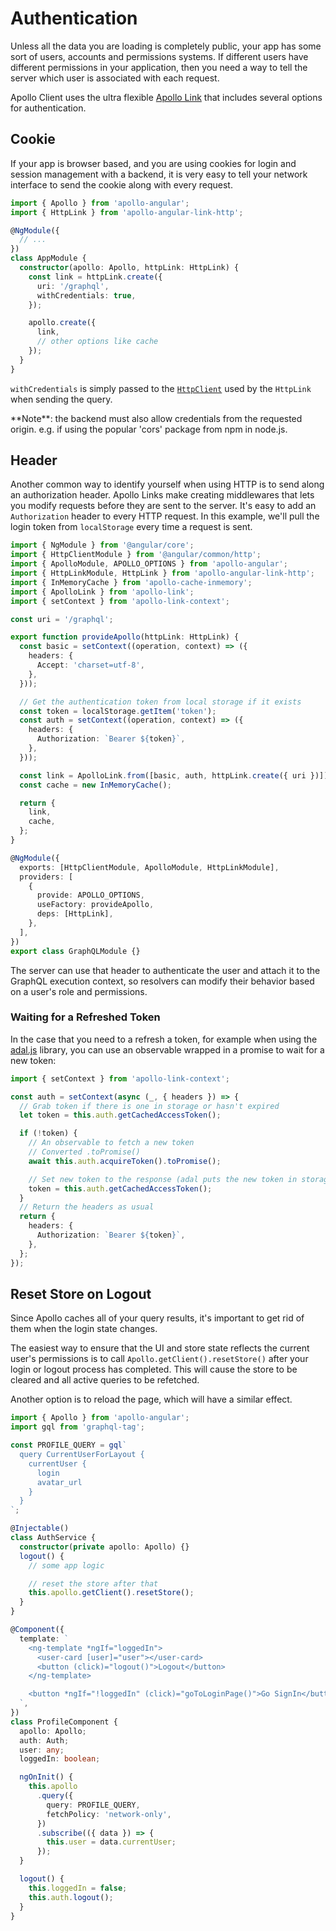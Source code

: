 
# Authentication

Unless all the data you are loading is completely public, your app has some sort of users, accounts and permissions systems. If different users have different permissions in your application, then you need a way to tell the server which user is associated with each request.

Apollo Client uses the ultra flexible [Apollo Link](https://www.apollographql.com/docs/link) that includes several options for authentication.

## Cookie

If your app is browser based, and you are using cookies for login and session management with a backend, it is very easy to tell your network interface to send the cookie along with every request.

```ts
import { Apollo } from 'apollo-angular';
import { HttpLink } from 'apollo-angular-link-http';

@NgModule({
  // ...
})
class AppModule {
  constructor(apollo: Apollo, httpLink: HttpLink) {
    const link = httpLink.create({
      uri: '/graphql',
      withCredentials: true,
    });

    apollo.create({
      link,
      // other options like cache
    });
  }
}
```

`withCredentials` is simply passed to the [`HttpClient`](https://angular.io/api/common/http/HttpClient) used by the `HttpLink` when sending the query.

<Callout>
  **Note**: the backend must also allow credentials from the requested origin. e.g. if using the popular 'cors' package
  from npm in node.js.
</Callout>

## Header

Another common way to identify yourself when using HTTP is to send along an authorization header. Apollo Links make creating middlewares that lets you modify requests before they are sent to the server. It's easy to add an `Authorization` header to every HTTP request. In this example, we'll pull the login token from `localStorage` every time a request is sent.

```ts filename="graphql.module.ts"
import { NgModule } from '@angular/core';
import { HttpClientModule } from '@angular/common/http';
import { ApolloModule, APOLLO_OPTIONS } from 'apollo-angular';
import { HttpLinkModule, HttpLink } from 'apollo-angular-link-http';
import { InMemoryCache } from 'apollo-cache-inmemory';
import { ApolloLink } from 'apollo-link';
import { setContext } from 'apollo-link-context';

const uri = '/graphql';

export function provideApollo(httpLink: HttpLink) {
  const basic = setContext((operation, context) => ({
    headers: {
      Accept: 'charset=utf-8',
    },
  }));

  // Get the authentication token from local storage if it exists
  const token = localStorage.getItem('token');
  const auth = setContext((operation, context) => ({
    headers: {
      Authorization: `Bearer ${token}`,
    },
  }));

  const link = ApolloLink.from([basic, auth, httpLink.create({ uri })]);
  const cache = new InMemoryCache();

  return {
    link,
    cache,
  };
}

@NgModule({
  exports: [HttpClientModule, ApolloModule, HttpLinkModule],
  providers: [
    {
      provide: APOLLO_OPTIONS,
      useFactory: provideApollo,
      deps: [HttpLink],
    },
  ],
})
export class GraphQLModule {}
```

The server can use that header to authenticate the user and attach it to the GraphQL execution context, so resolvers can modify their behavior based on a user's role and permissions.

### Waiting for a Refreshed Token

In the case that you need to a refresh a token, for example when using the [adal.js](https://github.com/AzureAD/azure-activedirectory-library-for-js) library, you can use an observable wrapped in a promise to wait for a new token:

```ts
import { setContext } from 'apollo-link-context';

const auth = setContext(async (_, { headers }) => {
  // Grab token if there is one in storage or hasn't expired
  let token = this.auth.getCachedAccessToken();

  if (!token) {
    // An observable to fetch a new token
    // Converted .toPromise()
    await this.auth.acquireToken().toPromise();

    // Set new token to the response (adal puts the new token in storage when fetched)
    token = this.auth.getCachedAccessToken();
  }
  // Return the headers as usual
  return {
    headers: {
      Authorization: `Bearer ${token}`,
    },
  };
});
```

## Reset Store on Logout

Since Apollo caches all of your query results, it's important to get rid of them when the login state changes.

The easiest way to ensure that the UI and store state reflects the current user's permissions is to call `Apollo.getClient().resetStore()` after your login or logout process has completed. This will cause the store to be cleared and all active queries to be refetched.

Another option is to reload the page, which will have a similar effect.

```ts
import { Apollo } from 'apollo-angular';
import gql from 'graphql-tag';

const PROFILE_QUERY = gql`
  query CurrentUserForLayout {
    currentUser {
      login
      avatar_url
    }
  }
`;

@Injectable()
class AuthService {
  constructor(private apollo: Apollo) {}
  logout() {
    // some app logic

    // reset the store after that
    this.apollo.getClient().resetStore();
  }
}

@Component({
  template: `
    <ng-template *ngIf="loggedIn">
      <user-card [user]="user"></user-card>
      <button (click)="logout()">Logout</button>
    </ng-template>

    <button *ngIf="!loggedIn" (click)="goToLoginPage()">Go SignIn</button>
  `,
})
class ProfileComponent {
  apollo: Apollo;
  auth: Auth;
  user: any;
  loggedIn: boolean;

  ngOnInit() {
    this.apollo
      .query({
        query: PROFILE_QUERY,
        fetchPolicy: 'network-only',
      })
      .subscribe(({ data }) => {
        this.user = data.currentUser;
      });
  }

  logout() {
    this.loggedIn = false;
    this.auth.logout();
  }
}
```

